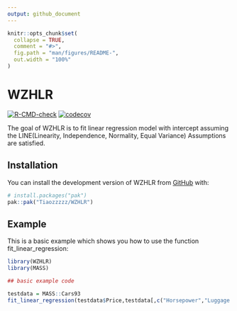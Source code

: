 ```yaml
---
output: github_document
---
```


<!-- README.md is generated from README.Rmd. Please edit that file -->

```r
knitr::opts_chunk$set(
  collapse = TRUE,
  comment = "#>",
  fig.path = "man/figures/README-",
  out.width = "100%"
)
```

# WZHLR

<!-- badges: start -->
[![R-CMD-check](https://github.com/Tiaozzzzz/WZHLR/actions/workflows/R-CMD-check.yaml/badge.svg)](https://github.com/Tiaozzzzz/WZHLR/actions/workflows/R-CMD-check.yaml)
[![codecov](https://codecov.io/gh/Tiaozzzzz/WZHLR/branch/main/graph/badge.svg?token=TOKEN)](https://app.codecov.io/gh/Tiaozzzzz/WZHLR)
<!-- badges: end -->

The goal of WZHLR is to fit linear regression model with intercept assuming the
LINE(Linearity, Independence, Normality, Equal Variance) Assumptions are satisfied.

## Installation

You can install the development version of WZHLR from [GitHub](https://github.com/) with:

``` r
# install.packages("pak")
pak::pak("Tiaozzzzz/WZHLR")
```

## Example

This is a basic example which shows you how to use the function fit_linear_regression:

```r
library(WZHLR)
library(MASS)

## basic example code

testdata = MASS::Cars93
fit_linear_regression(testdata$Price,testdata[,c("Horsepower","Luggage.room")])

```


